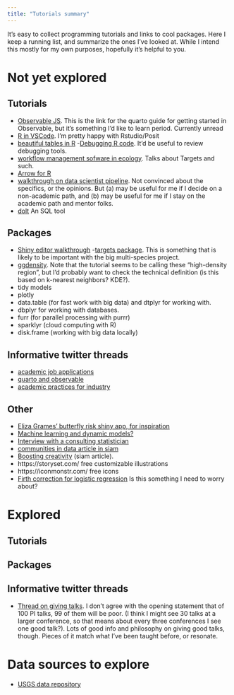 ```yaml
---
title: "Tutorials summary"
---
```


It's easy to collect programming tutorials and links to cool packages. Here I keep a running list, and summarize the ones I've looked at. While I intend this mostly for my own purposes, hopefully it's helpful to you.

# Not yet explored

## Tutorials

-   [Observable JS](https://quarto.org/docs/computations/ojs.html#overview). This is the link for the quarto guide for getting started in Observable, but it's something I'd like to learn period. Currently unread
-   [R in VSCode](https://medium.com/analytics-vidhya/a-fresh-start-for-r-in-vscode-ec61ed108cf6). I'm pretty happy with Rstudio/Posit
-   [beautiful tables in R](https://rfortherestofus.com/2019/11/how-to-make-beautiful-tables-in-r/) -[Debugging R code](https://rstats.wtf/debugging-r-code.html). It'd be useful to review debugging tools.
-   [workflow management sofware in ecology](https://aquaticdatasciopensci.github.io/day2-bigdata/). Talks about Targets and such.
-   [Arrow for R](https://www.youtube.com/watch?v=DAJO7h2TYX0)
-   [walkthrough on data scientist pipeline](https://www.business-science.io/careers/2022/03/15/the-data-science-career-path.html). Not convinced about the specifics, or the opinions. But (a) may be useful for me if I decide on a non-academic path, and (b) may be useful for me if I stay on the academic path and mentor folks.
-   [dolt](https://docs.dolthub.com/concepts/dolt/sql) An SQL tool

## Packages

-   [Shiny editor walkthrough](https://www.youtube.com/watch?v=gYPnLiudtGU) -[targets package](https://books.ropensci.org/targets/). This is something that is likely to be important with the big multi-species project.
-   [ggdensity](https://www.business-science.io/code-tools/2022/07/21/ggdensity-plot-high-density.html?utm_content=bufferf7ce7&utm_medium=social&utm_source=twitter.com&utm_campaign=buffer). Note that the tutorial seems to be calling these "high-density region", but I'd probably want to check the technical definition (is this based on k-nearest neighbors? KDE?).
-   tidy models
-   plotly
-   data.table (for fast work with big data) and dtplyr for working with.
-   dbplyr for working with databases.
-   furr (for parallel processing with purrr)
-   sparklyr (cloud computing with R)
-   disk.frame (working with big data locally)

## Informative twitter threads

-   [academic job applications](https://twitter.com/ViktoriaWagner1/status/1556308008573050882)
-   [quarto and observable](https://twitter.com/Mayacelium/status/1553195852692238336)
-   [academic practices for industry](https://twitter.com/Melterialsgal/status/1553141674540294145)

## Other

-   [Eliza Grames' butterfly risk shiny app, for inspiration](https://elizagrames.shinyapps.io/butterflyRisk/)
-   [Machine learning and dynamic models?](https://sinews.siam.org/Details-Page/dynamics-based-machine-learning-for-nonlinearizable-phenomena)
-   [Interview with a consulting statistician](https://sinews.siam.org/Details-Page/a-conversation-with-mathematical-consultant-john-d-cook)
-   [communities in data article in siam](https://sinews.siam.org/Details-Page/communities-in-data)
-   [Boosting creativity](https://sinews.siam.org/Details-Page/how-to-boost-your-creativity) (siam article).
-   https://storyset.com/ free customizable illustrations
-   https://iconmonstr.com/ free icons
-   [Firth correction for logistic regression](https://journals.lww.com/epidem/Abstract/2021/09000/Decreased_Susceptibility_of_Marginal_Odds_Ratios.5.aspx) Is this something I need to worry about?

# Explored

## Tutorials

## Packages

## Informative twitter threads

-   [Thread on giving talks](https://twitter.com/bioinfo_mark/status/1554969205270728704). I don't agree with the opening statement that of 100 PI talks, 99 of them will be poor. (I think I might see 30 talks at a larger conference, so that means about every three conferences I see one good talk?). Lots of good info and philosophy on giving good talks, though. Pieces of it match what I've been taught before, or resonate.

# Data sources to explore

-   [USGS data repository](https://www.sciencebase.gov/catalog/)
